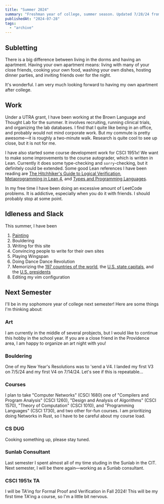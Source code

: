 ```yaml
---
title: "Summer 2024"
summary: "Freshman year of college, summer season. Updated 7/28/24 from my sublet at Brown University."
publishedAt: "2024-07-28"
tags:
  - "archive"
---
```


## Subletting

There is a big difference between living in the dorms and having an apartment. Having your own apartment means: living with many of your close friends, cooking your own food, washing your own dishes, hosting dinner parties, and inviting friends over for the night.

It's wonderful. I am very much looking forward to having my own apartment after college.

## Work

Under a UTRA grant, I have been working at the Brown Language and Thought Lab for the summer. It involves recruiting, running clinical trials, and organizing the lab databases. I find that I quite like being in an office, and probably would not mind corporate work. But my commute is pretty awesome—it is roughly a two-minute walk. Research is quite cool to see up close, but it is not for me.

I have also started some course development work for CSCI 1951x! We want to make some improvements to the course autograder, which is written in Lean. Currently it does some type-checking and `sorry`-checking, but it definitely could be extended. Some good Lean references I have been reading are [The Hitchhiker's Guide to Logical Verification](https://browncs1951x.github.io/static/files/hitchhikersguide.pdf), [Metaprogramming in Lean 4](https://leanprover-community.github.io/lean4-metaprogramming-book/), and [Types and Programming Languages](https://www.cis.upenn.edu/~bcpierce/tapl/).

In my free time I have been doing an excessive amount of LeetCode problems. It is addictive, especially when you do it with friends. I should probably stop at some point.

## Idleness and Slack

This summer, I have been

1. [Painting](../art)
2. Bouldering
3. Writing for this site
4. Convincing people to write for their own sites
5. Playing Wingspan
6. Doing Dance Dance Revolution
7. Memorizing the [197 countries of the world](https://www.sporcle.com/games/g/world), the [U.S. state capitals](https://www.sporcle.com/games/g/uscapitals), and the [U.S. presidents](https://www.sporcle.com/games/g/presidents)
8. Editing my vim configuration

## Next Semester

I'll be in my sophomore year of college next semester! Here are some things I'm thinking about:

### Art

I am currently in the middle of several probjects, but I would like to continue this hobby in the school year. If you are a close friend in the Providence area, I am happy to organize an art night with you!

### Bouldering

One of my New Year's Resolutions was to 'send a V4. I landed my first V3 on 7/5/24 and my first V4 on 7/14/24. Let's see if this is repeatable...

### Courses

I plan to take "Computer Networks" (CSCI 1680) one of "Compilers and Program Analysis" (CSCI 1260), "Design and Analysis of Algorithms" (CSCI 1570), "Theory of Computation" (CSCI 1010), and "Programming Languages" (CSCI 1730), and two other for-fun courses. I am prioritizing doing Networks in Rust, so I have to be careful about my course load.

### CS DUG

Cooking something up, please stay tuned.

### Sunlab Consultant

Last semester I spent almost all of my time studing in the Sunlab in the CIT. Next semester, I will be there again—working as a Sunlab consultant.

### CSCI 1951x TA

I will be TA'ing for Formal Proof and Verification in Fall 2024! This will be my first time TA'ing a course, so I'm a little bit nervous.
